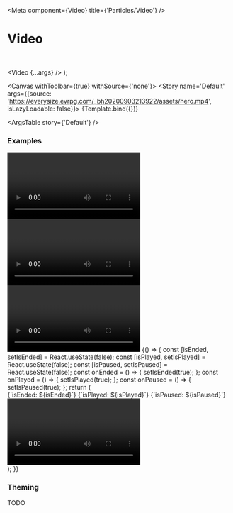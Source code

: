 

<Meta
  component={Video}
  title={'Particles/Video'}
/>

# Video

<br/>

  <Video {...args} />
);

<Canvas withToolbar={true} withSource={'none'}>
  <Story name='Default' args={{source: 'https://everysize.evrpg.com/_bh20200903213922/assets/hero.mp4', isLazyLoadable: false}}>
    {Template.bind({})}
  </Story>
</Canvas>

<ArgsTable story={'Default'} />

### Examples

<Canvas>
  <Story name='No Controls'>
    <Video source={'https://everysize.evrpg.com/_bh20200903213922/assets/hero.mp4'} isLazyLoadable={false} shouldShowControls={false} />
  </Story>
</Canvas>

<Canvas>
  <Story name='Autoplay'>
    <Video source={'https://everysize.evrpg.com/_bh20200903213922/assets/hero.mp4'} isLazyLoadable={false} shouldAutoplay={true} />
  </Story>
</Canvas>

<Canvas>
  <Story name='Lazy loading'>
    <Video source={'https://everysize.evrpg.com/_bh20200903213922/assets/hero.mp4'} isLazyLoadable={true} shouldAutoplay={true} />
  </Story>
</Canvas>

<Canvas>
  <Story name='onEnded'>
    {() => {
      const [isEnded, setIsEnded] = React.useState(false);
      const [isPlayed, setIsPlayed] = React.useState(false);
      const [isPaused, setIsPaused] = React.useState(false);
      const onEnded = () => { setIsEnded(true); };
      const onPlayed = () => { setIsPlayed(true); };
      const onPaused = () => { setIsPaused(true); };
      return (
        <div>
          <Text>{`isEnded: ${isEnded}`}</Text>
          <Text>{`isPlayed: ${isPlayed}`}</Text>
          <Text>{`isPaused: ${isPaused}`}</Text>
          <Video source={'https://everysize.evrpg.com/_bh20200903213922/assets/hero.mp4'} isLazyLoadable={false} shouldAutoplay={true} shouldLoop={false} onEnded={onEnded} onPlayed={onPlayed} onPaused={onPaused}/>
        </div>
      );
    }}
  </Story>
</Canvas>


### Theming

TODO
